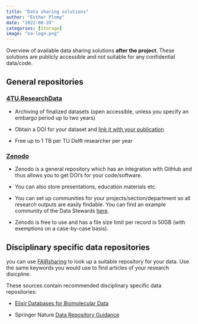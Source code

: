 ```yaml
---
title: "Data sharing solutions"
author: "Esther Plomp"
date: "2022-08-28"
categories: [Storage]
image: "oa-logo.png"
---
```


Overview of available data sharing solutions **after the project**. These solutions are publicly accessible and not suitable for any confidential data/code.

## General repositories

### [4TU.ResearchData](http://researchdata.4tu.nl/home/)

-   Archiving of finalized datasets (open accessible, unless you specify an embargo period up to two years)

-   Obtain a DOI for your dataset and [link it with your publication](https://the-turing-way.netlify.app/communication/citable/citable-linking.html)

-   Free up to 1 TB per TU Delft researcher per year

### [Zenodo](https://zenodo.org/)

-   Zenodo is a general repository which has an integration with GitHub and thus allows you to get DOI's for your code/software.

-   You can also store presentations, education materials etc.

-   You can set up communities for your projects/section/department so all research outputs are easily findable. You can find an example community of the Data Stewards [here](https://zenodo.org/communities/datastewards/).

-   Zenodo is free to use and has a file size limit per record is 50GB (with exemptions on a case-by-case basis).

## Disciplinary specific data repositories

you can use [FAIRsharing](https://fairsharing.org/) to look up a suitable repository for your data. Use the same keywords you would use to find articles of your research disicpline.

These sources contain recommended disciplinary specific data repositories:

-   [Elixir Databases for Biomolecular Data](https://elixir-europe.org/platforms/data/elixir-deposition-databases)

-   Springer Nature [Data Repository Guidance](https://www.nature.com/sdata/policies/repositorieshttps://www.springernature.com/gp/authors/research-data-policy/recommended-repositories)
